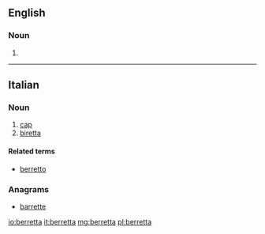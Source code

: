 ==English==

===Noun===
{{en-noun}}

# {{archaic form of|biretta}}

{{Webster 1913}}

----

==Italian==

===Noun===
{{it-noun|f}}

# [[cap]]
# [[biretta]]

====Related terms====
* [[berretto]]

===Anagrams===
* [[barrette#Italian|barrette]]

[[io:berretta]]
[[it:berretta]]
[[mg:berretta]]
[[pl:berretta]]